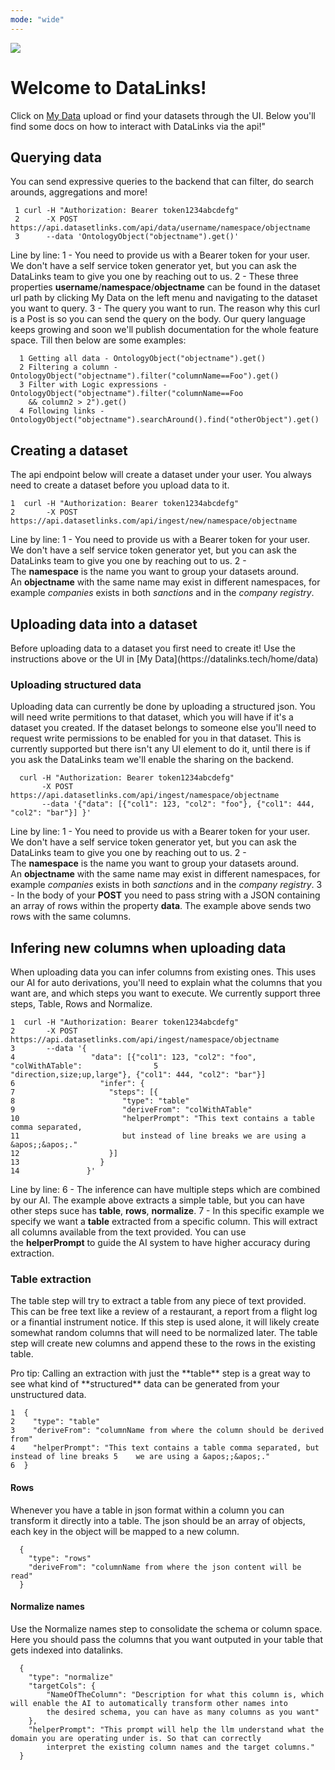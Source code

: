 ```yaml
---
mode: "wide"
---
```


![](logo/dsl_logo.png)

# Welcome to DataLinks!

Click on [My Data](https://datalinks.tech/home/data) upload or find your datasets through the UI. Below you'll find some docs on how to interact with DataLinks via the api!"

## Querying data

You can send expressive queries to the backend that can filter, do search arounds, aggregations and more!

```
 1 curl -H "Authorization: Bearer token1234abcdefg"
 2      -X POST https://api.datasetlinks.com/api/data/username/namespace/objectname
 3      --data 'OntologyObject("objectname").get()'
```

Line by line:
1 - You need to provide us with a Bearer token for your user. We don't have a self service token generator yet, but you can ask the DataLinks team to give you one by reaching out to us.
2 - These three properties **username**/**namespace**/**objectname** can be found in the dataset url path by clicking My Data on the left menu and navigating to the dataset you want to query.
3 - The query you want to run. The reason why this curl is a Post is so you can send the query on the body. Our query language keeps growing and soon we'll publish documentation for the whole feature space. Till then below are some examples:

```
  1 Getting all data - OntologyObject("objectname").get()
  2 Filtering a column - OntologyObject("objectname").filter("columnName==Foo").get()
  3 Filter with Logic expressions - OntologyObject("objectname").filter("columnName==Foo 
    && column2 > 2").get()
  4 Following links - OntologyObject("objectname").searchAround().find("otherObject").get()
```

## Creating a dataset

The api endpoint below will create a dataset under your user. You always need to create a dataset before you upload data to it.

```
1  curl -H "Authorization: Bearer token1234abcdefg"
2       -X POST https://api.datasetlinks.com/api/ingest/new/namespace/objectname
```

Line by line:
1 - You need to provide us with a Bearer token for your user. We don't have a self service token generator yet, but you can ask the DataLinks team to give you one by reaching out to us.
2 - The **namespace** is the name you want to group your datasets around. An **objectname** with the same name may exist in different namespaces, for example *companies* exists in both *sanctions* and in the *company registry*.

## Uploading data into a dataset

<Warning>
  Before uploading data to a dataset you first need to create it! Use the instructions above or the UI in [My Data](https://datalinks.tech/home/data)
</Warning>

### Uploading structured data

Uploading data can currently be done by uploading a structured json. You will need write permitions to that dataset, which you will have if it's a dataset you created. If the dataset belongs to someone else you'll need to request write permissions to be enabled for you in that dataset. This is currently supported but there isn't any UI element to do it, until there is if you ask the DataLinks team we'll enable the sharing on the backend.

```
  curl -H "Authorization: Bearer token1234abcdefg"
       -X POST https://api.datasetlinks.com/api/ingest/namespace/objectname
       --data '{"data": [{"col1": 123, "col2": "foo"}, {"col1": 444, "col2": "bar"}] }'
```

Line by line:
1 - You need to provide us with a Bearer token for your user. We don't have a self service token generator yet, but you can ask the DataLinks team to give you one by reaching out to us.
2 - The **namespace** is the name you want to group your datasets around. An **objectname** with the same name may exist in different namespaces, for example *companies* exists in both *sanctions* and in the *company registry*.
3 - In the body of your **POST** you need to pass string with a JSON containing an array of rows within the property **data**. The example above sends two rows with the same columns.

## Infering new columns when uploading data

When uploading data you can infer columns from existing ones. This uses our AI for auto derivations, you'll need to explain what the columns that you want are, and which steps you want to execute. We currently support three steps, Table, Rows and Normalize.

```
1  curl -H "Authorization: Bearer token1234abcdefg"
2       -X POST https://api.datasetlinks.com/api/ingest/namespace/objectname
3       --data '{
4                 "data": [{"col1": 123, "col2": "foo", "colWithATable":                5                 "direction,size;up,large"}, {"col1": 444, "col2": "bar"}]
6                   "infer": {
7                     "steps": [{
8                        "type": "table"
9                        "deriveFrom": "colWithATable"
10                       "helperPrompt": "This text contains a table comma separated,  
11                       but instead of line breaks we are using a &apos;;&apos;."
12                    }]
13                  }
14               }'
```

Line by line:
6 - The inference can have multiple steps which are combined by our AI. The example above extracts a simple table, but you can have other steps suce has **table**, **rows**, **normalize**.
7 - In this specific example we specify we want a **table** extracted from a specific column. This will extract all columns available from the text provided. You can use the **helperPrompt** to guide the AI system to have higher accuracy during extraction.

### Table extraction

The table step will try to extract a table from any piece of text provided. This can be free text like a review of a restaurant, a report from a flight log or a finantial instrument notice. If this step is used alone, it will likely create somewhat random columns that will need to be normalized later. The table step will create new columns and append these to the rows in the existing table.

<Tip>
  Pro tip: Calling an extraction with just the **table** step is a great way to see what kind of **structured** data can be generated from your unstructured data.
</Tip>

```
1  {
2    "type": "table"
3    "deriveFrom": "columnName from where the column should be derived from"
4    "helperPrompt": "This text contains a table comma separated, but instead of line breaks 5    we are using a &apos;;&apos;."
6  }
```

#### Rows

Whenever you have a table in json format within a column you can transform it directly into a table. The json should be an array of objects, each key in the object will be mapped to a new column.

```
  {
    "type": "rows"
    "deriveFrom": "columnName from where the json content will be read"
  }
```

#### Normalize names

Use the Normalize names step to consolidate the schema or column space. Here you should pass the columns that you want outputed in your table that gets indexed into datalinks.

```
  {
    "type": "normalize"
    "targetCols": {
        "NameOfTheColumn": "Description for what this column is, which will enable the AI to automatically transform other names into
        the desired schema, you can have as many columns as you want"
    },
    "helperPrompt": "This prompt will help the llm understand what the domain you are operating under is. So that can correctly
        interpret the existing column names and the target columns."
  }
```
